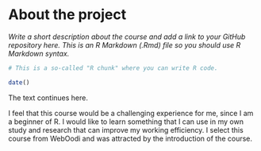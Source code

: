 
# About the project

*Write a short description about the course and add a link to your GitHub repository here. This is an R Markdown (.Rmd) file so you should use R Markdown syntax.*

```r
# This is a so-called "R chunk" where you can write R code.

date()

```
The text continues here.

I feel that this course would be a challenging experience for me, since I am a beginner of R. I would like to learn something that I can use in my own study and research that can improve my working efficiency. I select this course from WebOodi and was attracted by the introduction of the course.
